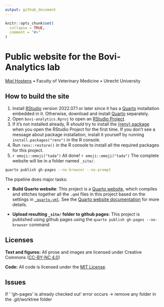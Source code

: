 ```yaml
---
output: github_document
---
```


<!-- README.md is generated from README.Rmd. Please edit that file -->

```r
knitr::opts_chunk$set(
  collapse = TRUE,
  comment = "#>"
)
```

# Public website for the Bovi-Analytics lab

[Miel Hostens](https://www.bovi-analytics.com/) • Faculty of Veterinary Medicine • Utrecht University

## How to build the site

1.  Install [RStudio](https://www.rstudio.com/products/rstudio/download/#download) version 2022.07.1 or later since it has a [Quarto](https://quarto.org/) installation embedded in it. Otherwise, download and install [Quarto](https://quarto.org/) separately.
2.  Open `bovi-analytics.Rproj` to open an [RStudio Project](https://r4ds.had.co.nz/workflow-projects.html).
3.  If it's not installed already, R *should* try to install the [{renv} package](https://rstudio.github.io/renv/) when you open the RStudio Project for the first time. If you don't see a message about package installation, install it yourself by running `install.packages("renv")` in the R console.
4.  Run `renv::restore()` in the R console to install all the required packages for this project.
5.  `r emoji::emoji("tada")` All done! `r emoji::emoji("tada")` The complete website will be in a folder named `_site/`.

```bash
quarto publish gh-pages --no-browser --no-prompt	
```

The pipeline does major tasks:

-   **Build Quarto website**: This project is a [Quarto website](https://quarto.org/docs/websites/), which compiles and stitches together all the `.qmd` files in this project based on the settings in [`_quarto.yml`](_quarto.yml). See the [Quarto website documentation](https://quarto.org/docs/websites/) for more details.

-   **Upload resulting `_site/` folder to github pages**: This project is published using github pages using the `quarto publish gh-pages --no-browser` command

## Licenses

**Text and figures:** All prose and images are licensed under Creative Commons ([CC-BY-NC 4.0](https://creativecommons.org/licenses/by-nc/4.0/))

**Code:** All code is licensed under the [MIT License](LICENSE.md).

## Issues

If ' 'gh-pages' is already checked out' error occurs -\> remove any folder in the .git/worktree folder
